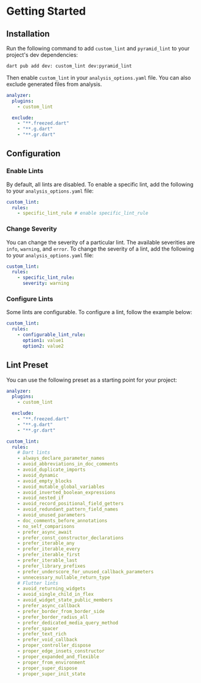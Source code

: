 # Getting Started

## Installation

Run the following command to add `custom_lint` and `pyramid_lint` to your project's dev dependencies:

```sh
dart pub add dev: custom_lint dev:pyramid_lint
```

Then enable `custom_lint` in your `analysis_options.yaml` file. You can also exclude generated files from analysis.

```yaml
analyzer:
  plugins:
    - custom_lint

  exclude:
    - "**.freezed.dart"
    - "**.g.dart"
    - "**.gr.dart"
```

## Configuration

### Enable Lints

By default, all lints are disabled. To enable a specific lint, add the following to your `analysis_options.yaml` file:

```yaml
custom_lint:
  rules:
    - specific_lint_rule # enable specific_lint_rule
```

### Change Severity

You can change the severity of a particular lint. The available severities are `info`, `warning`, and `error`. To change the severity of a lint, add the following to your `analysis_options.yaml` file:

```yaml
custom_lint:
  rules:
    - specific_lint_rule:
      severity: warning
```

### Configure Lints

Some lints are configurable. To configure a lint, follow the example below:

```yaml
custom_lint:
  rules:
    - configurable_lint_rule:
      option1: value1
      option2: value2
```

## Lint Preset

You can use the following preset as a starting point for your project:

```yaml
analyzer:
  plugins:
    - custom_lint

  exclude:
    - "**.freezed.dart"
    - "**.g.dart"
    - "**.gr.dart"

custom_lint:
  rules:
    # Dart lints
    - always_declare_parameter_names
    - avoid_abbreviations_in_doc_comments
    - avoid_duplicate_imports
    - avoid_dynamic
    - avoid_empty_blocks
    - avoid_mutable_global_variables
    - avoid_inverted_boolean_expressions
    - avoid_nested_if
    - avoid_record_positional_field_getters
    - avoid_redundant_pattern_field_names
    - avoid_unused_parameters
    - doc_comments_before_annotations
    - no_self_comparisons
    - prefer_async_await
    - prefer_const_constructor_declarations
    - prefer_iterable_any
    - prefer_iterable_every
    - prefer_iterable_first
    - prefer_iterable_last
    - prefer_library_prefixes
    - prefer_underscore_for_unused_callback_parameters
    - unnecessary_nullable_return_type
    # Flutter lints
    - avoid_returning_widgets
    - avoid_single_child_in_flex
    - avoid_widget_state_public_members
    - prefer_async_callback
    - prefer_border_from_border_side
    - prefer_border_radius_all
    - prefer_dedicated_media_query_method
    - prefer_spacer
    - prefer_text_rich
    - prefer_void_callback
    - proper_controller_dispose
    - proper_edge_insets_constructor
    - proper_expanded_and_flexible
    - proper_from_environment
    - proper_super_dispose
    - proper_super_init_state
```
